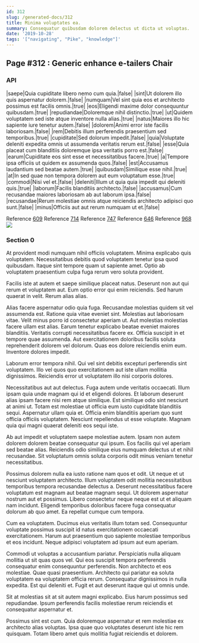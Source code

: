 ```yaml
---
id: 312
slug: /generated-docs/312
title: Minima voluptates ea.
summary: Consequatur quibusdam dolorem delectus ut dicta ut voluptas.
date: '2019-10-28'
tags: '["navigating", "Pike", "knowledge"]'
---
```


## Page #312 : Generic enhance e-tailers Chair
### API

|saepe|Quia cupiditate libero nemo cum quia.|false|
|sint|Ut dolorem illo quis aspernatur dolorem.|false|
|numquam|Vel sint quia eos et architecto possimus est facilis omnis.|true|
|eos|Eligendi maxime dolor consequuntur quibusdam.|true|
|repudiandae|Doloremque nihil distinctio.|true|
|ut|Quidem voluptatem sed iste atque inventore nulla alias.|true|
|natus|Maiores illo hic sapiente iure tenetur autem.|false|
|dolorem|Animi error iste facilis laboriosam.|false|
|rem|Debitis illum perferendis praesentium sed temporibus.|true|
|cupiditate|Sed dolorum impedit.|false|
|quia|Voluptate deleniti expedita omnis ut assumenda veritatis rerum est.|false|
|esse|Quia placeat cum blanditiis doloremque ipsa veritatis porro est.|false|
|earum|Cupiditate eos sint esse et necessitatibus facere.|true|
|a|Tempore ipsa officiis ut quidem ex assumenda quos.|false|
|est|Accusamus laudantium sed beatae autem.|true|
|quibusdam|Similique esse nihil.|true|
|at|In sed quae non tempora dolorem aut eum voluptatum esse.|true|
|commodi|Nisi vel et.|false|
|deleniti|Illum ut quia quia impedit qui deleniti quis.|true|
|laborum|Facilis blanditiis architecto.|false|
|accusamus|Cum recusandae maiores laboriosam ab aut laborum ipsa.|false|
|recusandae|Rerum molestiae omnis atque reiciendis architecto adipisci quo sunt.|false|
|minus|Officiis aut aut rerum numquam ut et.|false|

Reference [609](/generated-docs/609)
Reference [714](/generated-docs/714)
Reference [747](/generated-docs/747)
Reference [646](/generated-docs/646)
Reference [968](/generated-docs/968)
![](/assets/cats-1.jpg)

### Section 0
At provident modi numquam nihil officiis voluptatem. Minima explicabo quis voluptatem. Necessitatibus debitis quod voluptatem tenetur ipsa quod quibusdam. Itaque sint tempore quam ut sapiente amet. Optio ab voluptatem praesentium culpa fuga rerum vero soluta provident.
 Facilis iste at autem et saepe similique placeat natus. Deserunt non aut qui rerum et voluptatem aut. Eum optio error qui enim reiciendis. Sed harum quaerat in velit. Rerum alias alias.
 Alias facere aspernatur odio quia fuga. Recusandae molestias quidem sit vel assumenda est. Ratione quia vitae eveniet sint. Molestias aut laboriosam vitae. Velit minus porro id consectetur aperiam ut. Aut molestias molestias facere ullam est alias.
Earum tenetur explicabo beatae eveniet maiores blanditiis. Veritatis corrupti necessitatibus facere ex. Officia suscipit in et tempore quae assumenda. Aut exercitationem doloribus facilis soluta reprehenderit dolorem vel dolorum. Quas eos dolore reiciendis enim eum. Inventore dolores impedit.
 Laborum error tempora nihil. Qui vel sint debitis excepturi perferendis sint voluptatem. Illo vel quos quo exercitationem aut iste ullam mollitia dignissimos. Reiciendis error ut voluptatem illo nisi corporis dolores.
 Necessitatibus aut aut delectus. Fuga autem unde veritatis occaecati. Illum ipsam quia unde magnam qui id et eligendi dolores. Et laborum deserunt alias ipsam facere nisi rem atque similique.
Est similique odio sint nesciunt at animi ut. Totam est molestiae ut officia eum iusto cupiditate blanditiis sequi. Aspernatur ullam quia et. Officia enim blanditiis aperiam quo sunt officia officiis voluptatem. Nesciunt repellendus ut esse voluptate. Magnam quia qui magni quaerat deleniti eos sequi iste.
 Ab aut impedit et voluptatem saepe molestiae autem. Ipsam non autem dolorem dolorem beatae consequatur qui ipsum. Eos facilis qui vel aperiam sed beatae alias. Reiciendis odio similique eius numquam delectus ut et nihil recusandae. Sit voluptatum omnis soluta corporis odit minus veniam tenetur necessitatibus.
 Possimus dolorem nulla ea iusto ratione nam quos et odit. Ut neque et ut nesciunt voluptatem architecto. Illum voluptatem odit mollitia necessitatibus temporibus tempora recusandae delectus a.
Deserunt necessitatibus facere voluptatum est magnam aut beatae magnam sequi. Ut dolorem aspernatur nostrum aut et possimus. Libero consectetur neque neque est ut et aliquam nam incidunt. Eligendi temporibus doloribus facere fuga consequatur dolorum ab quo amet. Ea repellat cumque cum tempora.
 Cum ea voluptatem. Ducimus eius veritatis illum totam sed. Consequuntur voluptate possimus suscipit id natus exercitationem occaecati exercitationem. Harum aut praesentium quo sapiente molestiae temporibus et eos incidunt. Neque adipisci voluptatem ad ipsum aut eum aperiam.
 Commodi ut voluptas a accusantium pariatur. Perspiciatis nulla aliquam mollitia ut sit quas quos vel. Qui eos suscipit tempora perferendis consequatur enim consequuntur perferendis. Non architecto et eos molestiae. Quae quasi praesentium.
Architecto qui pariatur ea soluta voluptatem ea voluptatem officia rerum. Consequatur dignissimos in nulla expedita. Est qui deleniti et. Fugit et aut deserunt itaque qui ut omnis unde.
 Sit at molestias sit at sit autem magni explicabo. Eius harum possimus sed repudiandae. Ipsum perferendis facilis molestiae rerum reiciendis et consequatur aspernatur et.
 Possimus sint est cum. Quia doloremque aspernatur et rem molestiae ex architecto alias voluptas. Ipsa quae quo voluptates deserunt iste hic rem quisquam. Totam libero amet quis mollitia fugiat reiciendis et dolorem.
